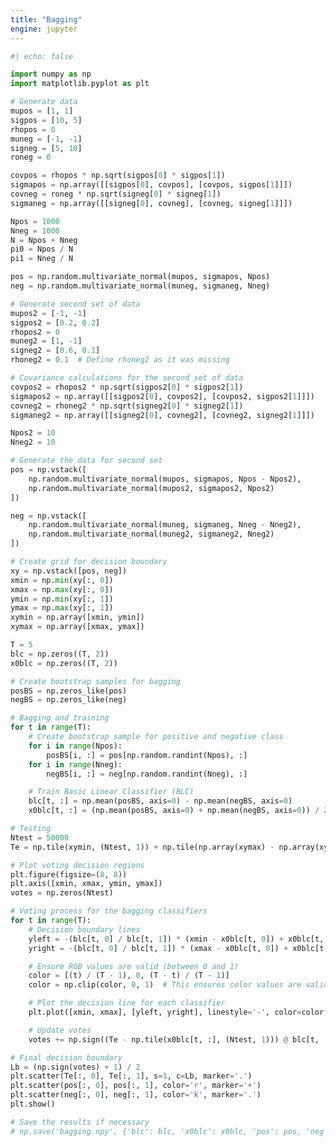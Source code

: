 ```yaml
---
title: "Bagging"
engine: jupyter
---
```


```python

#| echo: false

import numpy as np
import matplotlib.pyplot as plt

# Generate data
mupos = [1, 1]
sigpos = [10, 5]
rhopos = 0
muneg = [-1, -1]
signeg = [5, 10]
roneg = 0

covpos = rhopos * np.sqrt(sigpos[0] * sigpos[1])
sigmapos = np.array([[sigpos[0], covpos], [covpos, sigpos[1]]])
covneg = roneg * np.sqrt(signeg[0] * signeg[1])
sigmaneg = np.array([[signeg[0], covneg], [covneg, signeg[1]]])

Npos = 1000
Nneg = 1000
N = Npos + Nneg
pi0 = Npos / N
pi1 = Nneg / N

pos = np.random.multivariate_normal(mupos, sigmapos, Npos)
neg = np.random.multivariate_normal(muneg, sigmaneg, Nneg)

# Generate second set of data
mupos2 = [-1, -1]
sigpos2 = [0.2, 0.2]
rhopos2 = 0
muneg2 = [1, -1]
signeg2 = [0.6, 0.1]
rhoneg2 = 0.1  # Define rhoneg2 as it was missing

# Covariance calculations for the second set of data
covpos2 = rhopos2 * np.sqrt(sigpos2[0] * sigpos2[1])
sigmapos2 = np.array([[sigpos2[0], covpos2], [covpos2, sigpos2[1]]])
covneg2 = rhoneg2 * np.sqrt(signeg2[0] * signeg2[1])
sigmaneg2 = np.array([[signeg2[0], covneg2], [covneg2, signeg2[1]]])

Npos2 = 10
Nneg2 = 10

# Generate the data for second set
pos = np.vstack([
    np.random.multivariate_normal(mupos, sigmapos, Npos - Npos2),
    np.random.multivariate_normal(mupos2, sigmapos2, Npos2)
])

neg = np.vstack([
    np.random.multivariate_normal(muneg, sigmaneg, Nneg - Nneg2),
    np.random.multivariate_normal(muneg2, sigmaneg2, Nneg2)
])

# Create grid for decision boundary
xy = np.vstack([pos, neg])
xmin = np.min(xy[:, 0])
xmax = np.max(xy[:, 0])
ymin = np.min(xy[:, 1])
ymax = np.max(xy[:, 1])
xymin = np.array([xmin, ymin])
xymax = np.array([xmax, ymax])

T = 5
blc = np.zeros((T, 2))
x0blc = np.zeros((T, 2))

# Create bootstrap samples for bagging
posBS = np.zeros_like(pos)
negBS = np.zeros_like(neg)

# Bagging and training
for t in range(T):
    # Create bootstrap sample for positive and negative class
    for i in range(Npos):
        posBS[i, :] = pos[np.random.randint(Npos), :]
    for i in range(Nneg):
        negBS[i, :] = neg[np.random.randint(Nneg), :]

    # Train Basic Linear Classifier (BLC)
    blc[t, :] = np.mean(posBS, axis=0) - np.mean(negBS, axis=0)
    x0blc[t, :] = (np.mean(posBS, axis=0) + np.mean(negBS, axis=0)) / 2

# Testing
Ntest = 50000
Te = np.tile(xymin, (Ntest, 1)) + np.tile(np.array(xymax) - np.array(xymin), (Ntest, 1)) * np.random.rand(Ntest, 2)

# Plot voting decision regions
plt.figure(figsize=(8, 8))
plt.axis([xmin, xmax, ymin, ymax])
votes = np.zeros(Ntest)

# Voting process for the bagging classifiers
for t in range(T):
    # Decision boundary lines
    yleft = -(blc[t, 0] / blc[t, 1]) * (xmin - x0blc[t, 0]) + x0blc[t, 1]
    yright = -(blc[t, 0] / blc[t, 1]) * (xmax - x0blc[t, 0]) + x0blc[t, 1]

    # Ensure RGB values are valid (between 0 and 1)
    color = [(t) / (T - 1), 0, (T - t) / (T - 1)]
    color = np.clip(color, 0, 1)  # This ensures color values are valid

    # Plot the decision line for each classifier
    plt.plot([xmin, xmax], [yleft, yright], linestyle='-', color=color, linewidth=2)

    # Update votes
    votes += np.sign((Te - np.tile(x0blc[t, :], (Ntest, 1))) @ blc[t, :])

# Final decision boundary
Lb = (np.sign(votes) + 1) / 2
plt.scatter(Te[:, 0], Te[:, 1], s=1, c=Lb, marker='.')
plt.scatter(pos[:, 0], pos[:, 1], color='r', marker='+')
plt.scatter(neg[:, 0], neg[:, 1], color='k', marker='.')
plt.show()

# Save the results if necessary
# np.save('bagging.npy', {'blc': blc, 'x0blc': x0blc, 'pos': pos, 'neg': neg})



```